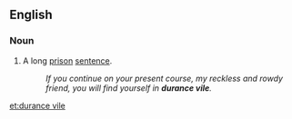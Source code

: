 ==English==

===Noun===
{{en-noun|head=[[durance]] [[vile]]}}

# {{context|obsolete|lang=en}} A long [[prison]] [[sentence]].
#: ''If you continue on your present course, my reckless and rowdy friend, you will find yourself in '''durance vile'''.''

[[et:durance vile]]